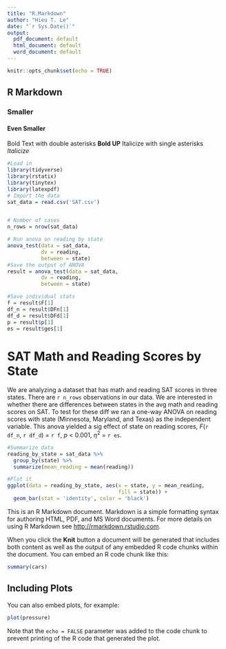 ```yaml
---
title: "R.Markdown"
author: "Hieu T. Le"
date: "`r Sys.Date()`"
output:
  pdf_document: default
  html_document: default
  word_document: default
---
```


```r
knitr::opts_chunk$set(echo = TRUE)
```

## R Markdown
### Smaller
#### Even Smaller

Bold Text with double asterisks **Bold UP**
Italicize with single asterisks *Italicize*

```r
#Load in
library(tidyverse)
library(rstatix)
library(tinytex)
library(latexpdf)
# Import the data
sat_data = read.csv('SAT.csv')


# Number of cases
n_rows = nrow(sat_data)

# Run anova on reading by state
anova_test(data = sat_data,
           dv = reading,
           between = state)
#Save the output of ANOVA
result = anova_test(data = sat_data,
           dv = reading,
           between = state)

#Save individual stats
f = result$F[1]
df_n = result$DFn[1]
df_d = result$DFd[1]
p = result$p[1]
es = result$ges[1]

```


# SAT Math and Reading Scores by State

We are analyzing a dataset that has math and reading SAT scores in three states. There are `r n_rows` observations in our data. We are interested in whether there are differences between states in the avg math and reading scores on SAT. To test for these diff we ran a one-way ANOVA on reading scores with state (Minnesota, Maryland, and Texas) as the independent variable. This anova yielded a sig effect of state on reading scores, 
*F*(`r df_n`, `r df_d`) = `r f`, *p* < 0.001, $\eta$^2^ = `r es`.

```r
#Summarize data
reading_by_state = sat_data %>%
  group_by(state) %>%
  summarize(mean_reading = mean(reading))

#Plot it
ggplot(data = reading_by_state, aes(x = state, y = mean_reading,
                                    fill = state)) +
  geom_bar(stat = 'identity', color = 'black')
```


This is an R Markdown document. Markdown is a simple formatting syntax for authoring HTML, PDF, and MS Word documents. For more details on using R Markdown see <http://rmarkdown.rstudio.com>.

When you click the **Knit** button a document will be generated that includes both content as well as the output of any embedded R code chunks within the document. You can embed an R code chunk like this:

```r
summary(cars)
```

## Including Plots

You can also embed plots, for example:

```r
plot(pressure)
```

Note that the `echo = FALSE` parameter was added to the code chunk to prevent printing of the R code that generated the plot.
